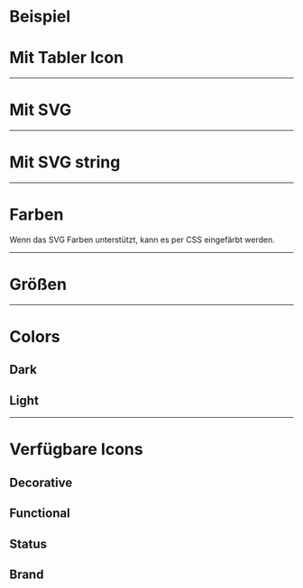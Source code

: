 # Beispiel

<LiveCodeEditor />

# Mit Tabler Icon

<LiveCodeEditor example="tabler" editorCollapsed />

---

# Mit SVG

<LiveCodeEditor example="svg" editorCollapsed />

---

# Mit SVG string

<LiveCodeEditor example="svg-string" editorCollapsed />

---

# Farben

Wenn das SVG Farben unterstützt, kann es per CSS eingefärbt werden.

<LiveCodeEditor example="coloring" editorCollapsed />

---

# Größen

<LiveCodeEditor example="sizes" editorCollapsed />

---

# Colors

## Dark

<LiveCodeEditor example="dark" bgColor="light" editorCollapsed />

## Light

<LiveCodeEditor example="light" bgColor="dark" editorCollapsed />

---

# Verfügbare Icons

## Decorative

<LiveCodeEditor example="decorative" editorCollapsed />

## Functional

<LiveCodeEditor example="functional" editorCollapsed />

## Status

<LiveCodeEditor example="states" editorCollapsed />

## Brand

<LiveCodeEditor example="brand" editorCollapsed />
